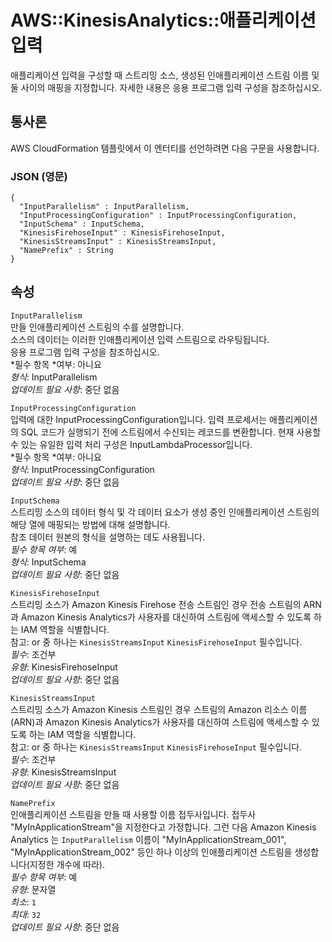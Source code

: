 # AWS::KinesisAnalytics::애플리케이션 입력

애플리케이션 입력을 구성할 때 스트리밍 소스, 생성된 인애플리케이션 스트림 이름 및 둘 사이의 매핑을 지정합니다. 자세한 내용은 응용 프로그램 입력 구성을 참조하십시오.

## 통사론

AWS CloudFormation 템플릿에서 이 엔터티를 선언하려면 다음 구문을 사용합니다.

### JSON (영문)

```
{
  "InputParallelism" : InputParallelism,
  "InputProcessingConfiguration" : InputProcessingConfiguration,
  "InputSchema" : InputSchema,
  "KinesisFirehoseInput" : KinesisFirehoseInput,
  "KinesisStreamsInput" : KinesisStreamsInput,
  "NamePrefix" : String
}
```

## 속성

`InputParallelism`  
만들 인애플리케이션 스트림의 수를 설명합니다.  
소스의 데이터는 이러한 인애플리케이션 입력 스트림으로 라우팅됩니다.  
 응용 프로그램 입력 구성을 참조하십시오.  
*필수 항목 *여부: 아니요  
_형식_: InputParallelism  
_업데이트 필요 사항_: 중단 없음

`InputProcessingConfiguration`  
입력에 대한 InputProcessingConfiguration입니다. 입력 프로세서는 애플리케이션의 SQL 코드가 실행되기 전에 스트림에서 수신되는 레코드를 변환합니다. 현재 사용할 수 있는 유일한 입력 처리 구성은 InputLambdaProcessor입니다.  
*필수 항목 *여부: 아니요  
_형식_: InputProcessingConfiguration  
_업데이트 필요 사항_: 중단 없음

`InputSchema`  
스트리밍 소스의 데이터 형식 및 각 데이터 요소가 생성 중인 인애플리케이션 스트림의 해당 열에 매핑되는 방법에 대해 설명합니다.  
참조 데이터 원본의 형식을 설명하는 데도 사용됩니다.  
_필수 항목 여부_: 예  
_형식_: InputSchema  
_업데이트 필요 사항_: 중단 없음

`KinesisFirehoseInput`  
스트리밍 소스가 Amazon Kinesis Firehose 전송 스트림인 경우 전송 스트림의 ARN과 Amazon Kinesis Analytics가 사용자를 대신하여 스트림에 액세스할 수 있도록 하는 IAM 역할을 식별합니다.  
참고: or 중 하나는 `KinesisStreamsInput` `KinesisFirehoseInput` 필수입니다.  
_필수_: 조건부  
_유형_: KinesisFirehoseInput  
_업데이트 필요 사항_: 중단 없음

`KinesisStreamsInput`  
스트리밍 소스가 Amazon Kinesis 스트림인 경우 스트림의 Amazon 리소스 이름(ARN)과 Amazon Kinesis Analytics가 사용자를 대신하여 스트림에 액세스할 수 있도록 하는 IAM 역할을 식별합니다.  
참고: or 중 하나는 `KinesisStreamsInput` `KinesisFirehoseInput` 필수입니다.  
_필수_: 조건부  
_유형_: KinesisStreamsInput  
_업데이트 필요 사항_: 중단 없음

`NamePrefix`  
인애플리케이션 스트림을 만들 때 사용할 이름 접두사입니다. 접두사 "MyInApplicationStream"을 지정한다고 가정합니다. 그런 다음 Amazon Kinesis Analytics 는 `InputParallelism` 이름이 "MyInApplicationStream_001", "MyInApplicationStream_002" 등인 하나 이상의 인애플리케이션 스트림을 생성합니다(지정한 개수에 따라).  
_필수 항목 여부_: 예  
_유형_: 문자열  
_최소_: `1`  
_최대_: `32`  
_업데이트 필요 사항_: 중단 없음
